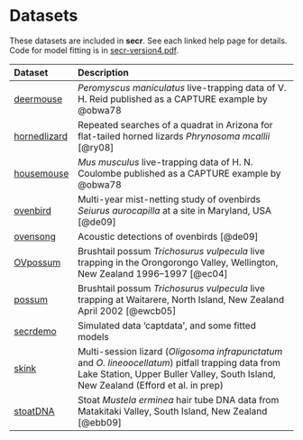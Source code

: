 # Datasets {#Datasets}

These datasets are included in **secr**. See each linked help page for details. Code for model fitting is in [secr-version4.pdf](https://www.otago.ac.nz/density/pdfs/secr-version4.pdf).

| Dataset | Description |
 |:------------|:-----------------------------------------------------------|
 | [deermouse]    |*Peromyscus maniculatus* live-trapping data of V. H. Reid published as a CAPTURE example by @obwa78 |
 | [hornedlizard] | Repeated searches of a quadrat in Arizona for flat-tailed horned lizards *Phrynosoma mcallii* [@ry08] |
 | [housemouse]   | *Mus musculus* live-trapping data of H. N. Coulombe published as a CAPTURE example by @obwa78 |
 | [ovenbird]     | Multi-year mist-netting study of ovenbirds *Seiurus aurocapilla* at a site in Maryland, USA [@de09]|
 | [ovensong]     | Acoustic detections of ovenbirds [@de09] |
 | [OVpossum]     | Brushtail possum *Trichosurus vulpecula* live trapping in the Orongorongo Valley, Wellington, New                        Zealand 1996--1997 [@ec04] |
 | [possum]       | Brushtail possum *Trichosurus vulpecula* live trapping at Waitarere, North Island, New Zealand April                     2002 [@ewcb05] |
 | [secrdemo]     | Simulated data 'captdata', and some fitted models |
 | [skink]        | Multi-session lizard (*Oligosoma infrapunctatum* and *O. lineoocellatum*) pitfall trapping data from                     Lake Station, Upper Buller Valley, South Island, New Zealand (Efford et al. in prep) | 
 | [stoatDNA]     | Stoat *Mustela erminea* hair tube DNA data from Matakitaki Valley, South Island, New Zealand [@ebb09] |
 
[deermouse]: https://www.otago.ac.nz/density/html/deermouse.html
[hornedlizard]: https://www.otago.ac.nz/density/html/hornedlizard.html
[housemouse]: https://www.otago.ac.nz/density/html/coulombe.html
[ovenbird]: https://www.otago.ac.nz/density/html/ovenbird.html
[ovensong]: https://www.otago.ac.nz/density/html/ovensong.html
[OVpossum]: https://www.otago.ac.nz/density/html/OVpossum.html
[possum]: https://www.otago.ac.nz/density/html/possum.html
[secrdemo]: https://www.otago.ac.nz/density/html/secrdemo.html
[skink]: https://www.otago.ac.nz/density/html/skink.html
[stoatDNA]: https://www.otago.ac.nz/density/html/stoatDNA.html